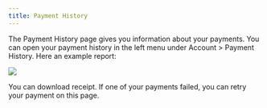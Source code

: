 ```yaml
---
title: Payment History
---
```


The Payment History page gives you information about your payments. You can open your
payment history in the left menu under Account > Payment History. Here an example
report:

<Frame>
  <img src="/img/paymenthistory/paymenthistory.png" />
</Frame>

You can download receipt. If one of your payments failed, you can retry your
payment on this page.
